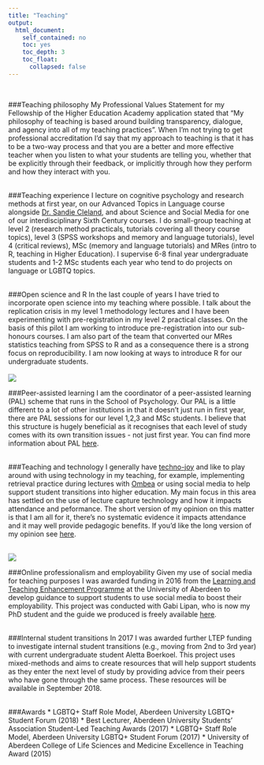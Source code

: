 ```yaml
---
title: "Teaching"
output:
  html_document:
    self_contained: no
    toc: yes
    toc_depth: 3
    toc_float: 
      collapsed: false
---
```

<br>

###Teaching philosophy
My Professional Values Statement for my Fellowship of the Higher Education Academy application stated that "My philosophy of teaching is based around building transparency, dialogue, and agency into all of my teaching practices". When I'm not trying to get professional accreditation I'd say that my approach to teaching is that it has to be a two-way process and that you are a better and more effective teacher when you listen to what your students are telling you, whether that be explicitly through their feedback, or implicitly through how they perform and how they interact with you.
<br>
<br>

###Teaching experience
I lecture on cognitive psychology and research methods at first year, on our Advanced Topics in Language course alongside [Dr. Sandie Cleland](https://www.abdn.ac.uk/psychology/people/profiles/a.cleland), and about Science and Social Media for one of our interdisciplinary Sixth Century courses. I do small-group teaching at level 2 (research method practicals, tutorials covering all theory course topics), level 3 (SPSS workshops and memory and language tutorials), level 4 (critical reviews), MSc (memory and language tutorials) and MRes (intro to R, teaching in Higher Education). I supervise 6-8 final year undergraduate students and 1-2 MSc students each year who tend to do projects on language or LGBTQ topics.
<br>
<br>

###Open science and R
In the last couple of years I have tried to incorporate open science into my teaching where possible. I talk about the replication crisis in my level 1 methodology lectures and I have been experimenting with pre-registration in my level 2 practical classes. On the basis of this pilot I am working to introduce pre-registration into our sub-honours courses. 
I am also part of the team that converted our MRes statistics teaching from SPSS to R and as a
consequence there is a strong focus on reproducibility. I am now looking at ways to introduce R for our
undergraduate students. 
<br>
<br>
<img src="images/pal.png" class="img1">

###Peer-assisted learning
I am the coordinator of a peer-assisted learning (PAL) scheme that runs in the School of Psychology. Our PAL is a little different to a lot of other institutions in that it doesn't just run in first year, there are PAL sessions for our level 1,2,3 and MSc students. I believe that this structure is hugely beneficial as it recognises that each level of study comes with its own transition issues - not just first year. You can find more information about PAL [here](https://www.abdn.ac.uk/psychology/undergraduate/supportive-learning-375.php).
<br>
<br>

###Teaching and technology
I generally have [techno-joy](https://www.youtube.com/watch?v=Ri8EOJBu5Fk) and like to play around with using technology in my teaching, for example, implementing retrieval practice during lectures with [Ombea](http://www.ombea.com/gb) or using social media to help support student transitions into higher education.
My main focus in this area has settled on the use of lecture capture technology and how it impacts attendance and peformance. The short version of my opinion on this matter is that I am all for it, there's no systematic evidence it impacts attendance and it may well provide pedagogic benefits. If you'd like the long version of my opinion see [here](https://psyarxiv.com/ux29v).
<br>
<br>

<img src="images/guide.jpg" class="img4">

###Online professionalism and employability
Given my use of social media for teaching purposes I was awarded funding in 2016 from the [Learning and Teaching Enhancement Programme](https://www.abdn.ac.uk/staffnet/teaching/learning-and-teaching-enhancement-programme-4037.php) at the University of Aberdeen to develop guidance to support students to use social media to boost their employability. This project was conducted with Gabi Lipan, who is now my PhD student and the guide we produced is freely available [here](http://www.abdn.ac.uk/careers/resources/documents/5665.pdf). 
<br>
<br>

###Internal student transitions
In 2017 I was awarded further LTEP funding to investigate internal student transitions (e.g., moving from 2nd to 3rd year) with current undergraduate student Aletta Boerkoel. This project uses mixed-methods and aims to create resources that will help support students as they enter the next level of study by providing advice from their peers who have gone through the same process. These resources will be available in September 2018. 
<br>
<br>

###Awards
* LGBTQ+ Staff Role Model, Aberdeen University LGBTQ+ Student Forum (2018)
* Best Lecturer, Aberdeen University Students' Association Student-Led Teaching Awards (2017)
* LGBTQ+ Staff Role Model, Aberdeen University LGBTQ+ Student Forum (2017)
* University of Aberdeen College of Life Sciences and Medicine Excellence in Teaching Award (2015)